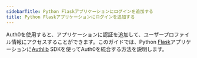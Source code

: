```yaml
---
sidebarTitle: Python Flaskアプリケーションにログインを追加する
title: Python Flaskアプリケーションにログインを追加する
---
```


Auth0を使用すると、アプリケーションに認証を追加して、ユーザープロファイル情報にアクセスすることができます。このガイドでは、Python [Flask](https://flask.palletsprojects.com/)アプリケーションに[Authlib](https://authlib.org/) SDKを使ってAuth0を統合する方法を説明します。